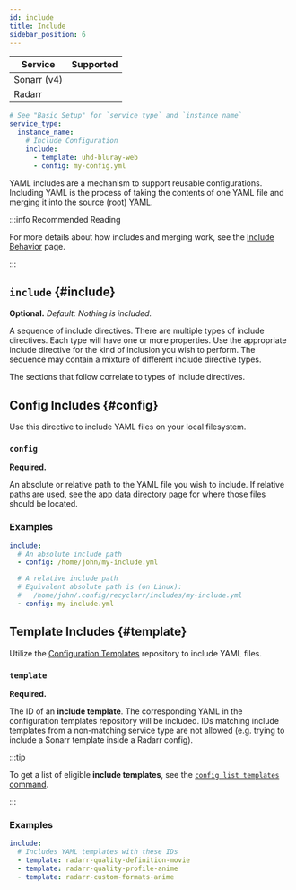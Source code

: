 ```yaml
---
id: include
title: Include
sidebar_position: 6
---
```


| Service     |                        Supported                         |
| ----------- | :------------------------------------------------------: |
| Sonarr (v4) | <icon icon="mdi:check-bold" height="24" color="green" /> |
| Radarr      | <icon icon="mdi:check-bold" height="24" color="green" /> |

```yml
# See "Basic Setup" for `service_type` and `instance_name`
service_type:
  instance_name:
    # Include Configuration
    include:
      - template: uhd-bluray-web
      - config: my-config.yml
```

YAML includes are a mechanism to support reusable configurations. Including YAML is the process of
taking the contents of one YAML file and merging it into the source (root) YAML.

:::info Recommended Reading

For more details about how includes and merging work, see the [Include Behavior] page.

[Include Behavior]: /behavior/include.md

:::

## `include` {#include}

**Optional.** *Default: Nothing is included.*

A sequence of include directives. There are multiple types of include directives. Each type will
have one or more properties. Use the appropriate include directive for the kind of inclusion you
wish to perform. The sequence may contain a mixture of different include directive types.

The sections that follow correlate to types of include directives.

## Config Includes {#config}

Use this directive to include YAML files on your local filesystem.

### `config`

**Required.**

An absolute or relative path to the YAML file you wish to include. If relative paths are used, see
the [app data directory][appdata] page for where those files should be located.

[appdata]: /file-structure.md#include-directory

### Examples

```yml
include:
  # An absolute include path
  - config: /home/john/my-include.yml

  # A relative include path
  # Equivalent absolute path is (on Linux):
  #   /home/john/.config/recyclarr/includes/my-include.yml
  - config: my-include.yml
```

## Template Includes {#template}

Utilize the [Configuration Templates][templates] repository to include YAML files.

[templates]: https://github.com/recyclarr/config-templates

### `template`

**Required.**

The ID of an **include template**. The corresponding YAML in the configuration templates repository
will be included. IDs matching include templates from a non-matching service type are not allowed
(e.g. trying to include a Sonarr template inside a Radarr config).

:::tip

To get a list of eligible **include templates**, see the [`config list templates` command][list].

[list]: /cli/config/list/config-list-templates.md#include

:::

### Examples

```yml
include:
  # Includes YAML templates with these IDs
  - template: radarr-quality-definition-movie
  - template: radarr-quality-profile-anime
  - template: radarr-custom-formats-anime
```
